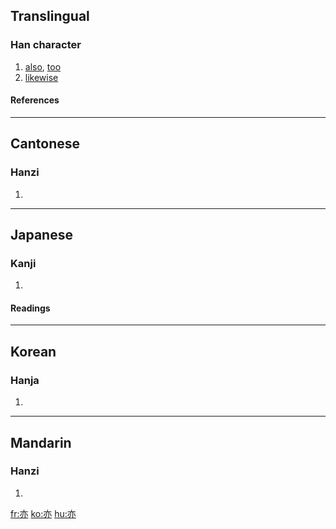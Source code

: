 ==Translingual==
===Han character===
{{Han char|rn=8|rad=亠|as=04|sn=6|four=0033<sub>0</sub>|canj=卜中弓金 (YLNC)}}
# [[also]], [[too]]
# [[likewise]]

====References====
{{Han ref|kx=0088.090|dkj=00293|dj=0187.010|hdz=10281.030|uh=4EA6|ud=20134|bh=A5E7|bd=42471}}

----

==Cantonese==
===Hanzi===
{{yue-hanzi|jyut=jik6|y=yik6}}
# {{defn|Cantonese}}

----

==Japanese==
===Kanji===
{{ja-kanji|grade=8|rs=亠04}}
# {{defn|Japanese}}

====Readings====
{{ja-readings|on=[[えき]] (eki), [[やく]] (yaku)|kun=[[また]] (mata)}}

----

==Korean==
===Hanja===
{{ko-hanja|hangeul=역|rv=yeok|mr=yŏk}}
# {{defn|Korean}}

----

==Mandarin==
===Hanzi===
{{cmn-hanzi|pin=[[yì]] ([[yi4]])|wg=i<sup>4</sup>}}
# {{defn|Mandarin}}

[[fr:亦]]
[[ko:亦]]
[[hu:亦]]